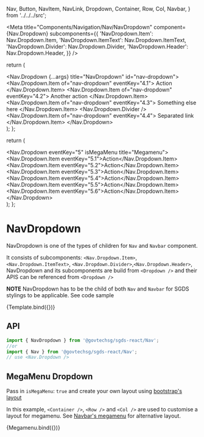  Nav,
  Button,
  NavItem,
  NavLink,
  Dropdown,
  Container,
  Row,
  Col,
  Navbar,
} from '../../../src';

<Meta
  title="Components/Navigation/Nav/NavDropdown"
  component={Nav.Dropdown}
  subcomponents={{
    'NavDropdown.Item': Nav.Dropdown.Item,
    'NavDropdown.ItemText': Nav.Dropdown.ItemText,
    'NavDropdown.Divider': Nav.Dropdown.Divider,
    'NavDropdown.Header': Nav.Dropdown.Header,
  }}
/>

  return (
    <Navbar>
      <Nav>
        <Nav.Dropdown {...args} title="NavDropdown" id="nav-dropdown">
          <Nav.Dropdown.Item of="nav-dropdown" eventKey="4.1">
            Action
          </Nav.Dropdown.Item>
          <Nav.Dropdown.Item of="nav-dropdown" eventKey="4.2">
            Another action
          </Nav.Dropdown.Item>
          <Nav.Dropdown.Item of="nav-dropdown" eventKey="4.3">
            Something else here
          </Nav.Dropdown.Item>
          <Nav.Dropdown.Divider />
          <Nav.Dropdown.Item of="nav-dropdown" eventKey="4.4">
            Separated link
          </Nav.Dropdown.Item>
        </Nav.Dropdown>
      </Nav>
    </Navbar>
  );
};

  return (
    <Navbar>
      <Nav>
        <Nav.Dropdown eventKey="5" isMegaMenu title="Megamenu">
          <Container>
            <Row>
              <Col>
                <Nav.Dropdown.Item eventKey="5.1">Action</Nav.Dropdown.Item>
              </Col>
              <Col>
                <Nav.Dropdown.Item eventKey="5.2">Action</Nav.Dropdown.Item>
              </Col>
              <Col>
                <Nav.Dropdown.Item eventKey="5.3">Action</Nav.Dropdown.Item>
              </Col>
            </Row>
            <Row>
              <Col>
                <Nav.Dropdown.Item eventKey="5.4">Action</Nav.Dropdown.Item>
              </Col>
              <Col>
                <Nav.Dropdown.Item eventKey="5.5">Action</Nav.Dropdown.Item>
              </Col>
              <Col>
                <Nav.Dropdown.Item eventKey="5.6">Action</Nav.Dropdown.Item>
              </Col>
            </Row>
          </Container>
        </Nav.Dropdown>
      </Nav>
    </Navbar>
  );
};

# NavDropdown

NavDropdown is one of the types of children for `Nav` and `Navbar` component.

It consists of subcomponents: `<Nav.Dropdown.Item>`, `<Nav.Dropdown.ItemText>`, `<Nav.Dropdown.Divider>`,`<Nav.Dropdown.Header>`,  
NavDropdown and its subcomponents are build from `<Dropdown />` and their APIS can be referenced from `<Dropdown />`

**NOTE** NavDropdown has to be the child of both `Nav` and `Navbar` for SGDS stylings to be applicable. See code sample

<Canvas>
  <Story height="250px" name="Basic">
    {Template.bind({})}
  </Story>
</Canvas>

## API

```jsx
import { NavDropdown } from '@govtechsg/sgds-react/Nav';
//or
import { Nav } from '@govtechsg/sgds-react/Nav';
// use <Nav.Dropdown />
```

<ArgsTable story="Basic" />

## MegaMenu Dropdown

Pass in `isMegaMenu`: `true` and create your own layout using [bootstrap's layout](https://getbootstrap.com/docs/5.0/layout/containers/)

In this example, `<Container />`, `<Row />` and `<Col />` are used to customise a layout for megamenu. See [Navbar's megamenu](/docs/components-navigation-navbar--default-story)
for alternative layout.

<Canvas>
  <Story height="250px" name="Megamenu">
    {Megamenu.bind({})}
  </Story>
</Canvas>
